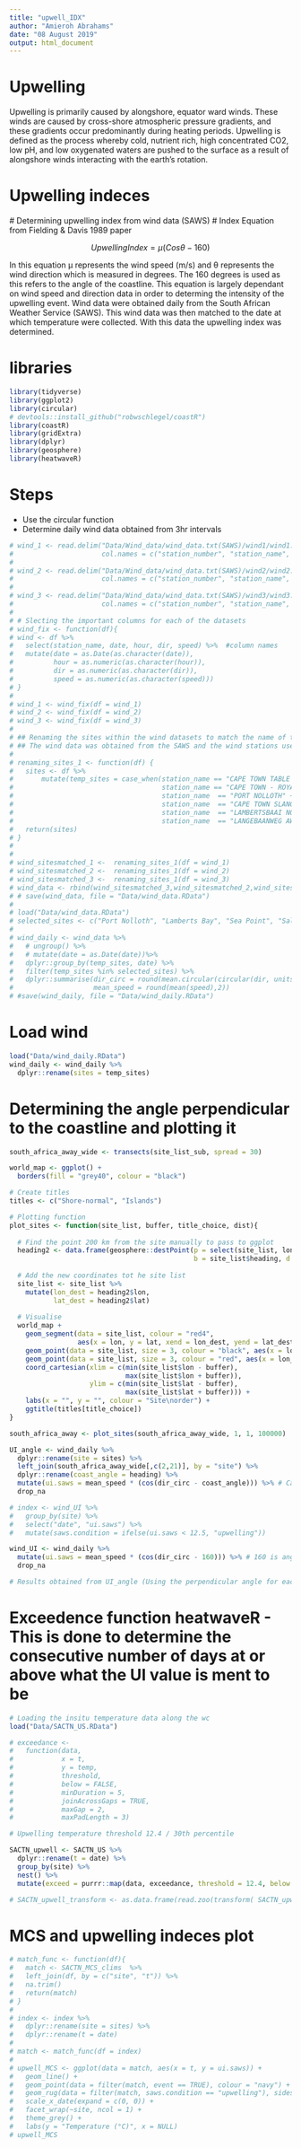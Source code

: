 ```yaml
---
title: "upwell_IDX"
author: "Amieroh Abrahams"
date: "08 August 2019"
output: html_document
---
```


# Upwelling

Upwelling is primarily caused by alongshore, equator ward winds. These winds are caused by cross-shore atmospheric pressure gradients, and these gradients occur predominantly during heating periods. Upwelling is defined as the process whereby cold, nutrient rich, high concentrated CO2, low pH, and low oxygenated waters are pushed to the surface as a result of alongshore winds interacting with the earth’s rotation.

# Upwelling indeces
  # Determining upwelling index from wind data (SAWS)
  # Index Equation from Fielding & Davis 1989 paper

$$ UpwellingIndex = μ{(Cosθ − 160)}$$

In this equation μ represents the wind speed (m/s) and θ represents the wind direction which is measured in degrees. The 160 degrees is used as this refers to the angle of the coastline. This equation is largely dependant on wind speed and direction data in order to determing the intensity of the upwelling event. Wind data were obtained daily from the South African Weather Service (SAWS). This wind data was then matched to the date at which temperature were collected. With this data the upwelling index was determined.

# libraries

```r
library(tidyverse)
library(ggplot2)
library(circular)
# devtools::install_github("robwschlegel/coastR")
library(coastR)
library(gridExtra)
library(dplyr)
library(geosphere)
library(heatwaveR)
```

# Steps
  - Use the circular function 
  - Determine daily wind data obtained from 3hr intervals

```r
# wind_1 <- read.delim("Data/Wind_data/wind_data.txt(SAWS)/wind1/wind1.txt", na.strings = "",
#                      col.names = c("station_number", "station_name", "date", "hour", "sub", "speed", "dir"))
# 
# wind_2 <- read.delim("Data/Wind_data/wind_data.txt(SAWS)/wind2/wind2.txt", na.strings = "",
#                      col.names = c("station_number", "station_name", "date", "hour", "sub" ,"speed", "dir"))
# 
# wind_3 <- read.delim("Data/Wind_data/wind_data.txt(SAWS)/wind3/wind3.txt", na.strings = "",
#                      col.names = c("station_number", "station_name", "date", "hour", "sub" ,"speed", "dir"))
# 
# # Slecting the important columns for each of the datasets
# wind_fix <- function(df){
# wind <- df %>%
#   select(station_name, date, hour, dir, speed) %>%  #column names
#   mutate(date = as.Date(as.character(date)),
#          hour = as.numeric(as.character(hour)),
#          dir = as.numeric(as.character(dir)),
#          speed = as.numeric(as.character(speed)))
# }
# 
# wind_1 <- wind_fix(df = wind_1)
# wind_2 <- wind_fix(df = wind_2)
# wind_3 <- wind_fix(df = wind_3)
# 
# ## Renaming the sites within the wind datasets to match the name of the sites at which seawater temperature was collected
# ## The wind data was obtained from the SAWS and the wind stations used were the closes stations to which temperature was collected
# 
# renaming_sites_1 <- function(df) {
#   sites <- df %>%
#       mutate(temp_sites = case_when(station_name == "CAPE TOWN TABLE BAY" ~ "Sea Point",
#                                     station_name == "CAPE TOWN - ROYAL YACHT CLUB" ~ "Sea Point",
#                                     station_name  == "PORT NOLLOTH" ~"Port Nolloth",
#                                     station_name  == "CAPE TOWN SLANGKOP" ~ "Hout Bay",
#                                     station_name  == "LAMBERTSBAAI NORTIER" ~ "Lamberts Bay",
#                                     station_name  == "LANGEBAANWEG AWS" ~ "Saldanha Bay"))
#   return(sites)
# }
# 
# 
# wind_sitesmatched_1 <-  renaming_sites_1(df = wind_1)
# wind_sitesmatched_2 <-  renaming_sites_1(df = wind_2)
# wind_sitesmatched_3 <-  renaming_sites_1(df = wind_3)
# wind_data <- rbind(wind_sitesmatched_3,wind_sitesmatched_2,wind_sitesmatched_1)
# # save(wind_data, file = "Data/wind_data.RData")
# 
# load("Data/wind_data.RData")
# selected_sites <- c("Port Nolloth", "Lamberts Bay", "Sea Point", "Saldanha Bay", "Hout Bay")
# 
# wind_daily <- wind_data %>%
#   # ungroup() %>%
#   # mutate(date = as.Date(date))%>%
#   dplyr::group_by(temp_sites, date) %>%
#   filter(temp_sites %in% selected_sites) %>%
#   dplyr::summarise(dir_circ = round(mean.circular(circular(dir, units = "degrees")),2),
#                    mean_speed = round(mean(speed),2))
# #save(wind_daily, file = "Data/wind_daily.RData")
```

# Load wind

```r
load("Data/wind_daily.RData") 
wind_daily <- wind_daily %>% 
  dplyr::rename(sites = temp_sites)
```

# Determining the angle perpendicular to the coastline and plotting it

```r
south_africa_away_wide <- transects(site_list_sub, spread = 30)

world_map <- ggplot() + 
  borders(fill = "grey40", colour = "black")

# Create titles
titles <- c("Shore-normal", "Islands")

# Plotting function
plot_sites <- function(site_list, buffer, title_choice, dist){
  
  # Find the point 200 km from the site manually to pass to ggplot
  heading2 <- data.frame(geosphere::destPoint(p = select(site_list, lon, lat),  
                                              b = site_list$heading, d = dist))
  
  # Add the new coordinates tot he site list
  site_list <- site_list %>% 
    mutate(lon_dest = heading2$lon,
           lat_dest = heading2$lat)
  
  # Visualise
  world_map +
    geom_segment(data = site_list, colour = "red4", 
                 aes(x = lon, y = lat, xend = lon_dest, yend = lat_dest)) +
    geom_point(data = site_list, size = 3, colour = "black", aes(x = lon, y = lat)) +
    geom_point(data = site_list, size = 3, colour = "red", aes(x = lon_dest, y = lat_dest)) +
    coord_cartesian(xlim = c(min(site_list$lon - buffer), 
                             max(site_list$lon + buffer)),
                    ylim = c(min(site_list$lat - buffer), 
                             max(site_list$lat + buffer))) +
    labs(x = "", y = "", colour = "Site\norder") +
    ggtitle(titles[title_choice])
}

south_africa_away <- plot_sites(south_africa_away_wide, 1, 1, 100000)
```

```r
UI_angle <- wind_daily %>% 
  dplyr::rename(site = sites) %>% 
  left_join(south_africa_away_wide[,c(2,21)], by = "site") %>% 
  dplyr::rename(coast_angle = heading) %>% 
  mutate(ui.saws = mean_speed * (cos(dir_circ - coast_angle))) %>% # Calculated perpendicular angle for each of the sites. Not necessary
  drop_na

# index <- wind_UI %>%
#   group_by(site) %>%
#   select("date", "ui.saws") %>%
#   mutate(saws.condition = ifelse(ui.saws < 12.5, "upwelling"))

wind_UI <- wind_daily %>% 
  mutate(ui.saws = mean_speed * (cos(dir_circ - 160))) %>% # 160 is angle perpendicular to the west coast of SA (See paper Fielding and Davis pg 182)
  drop_na

# Results obtained from UI_angle (Using the perpendicular angle for each site) and the results of wind_UI at -160 (angle of the west coast) appears to be the same
```

# Exceedence function heatwaveR - This is done to determine the consecutive number of days at or above what the UI value is ment to be 

```r
# Loading the insitu temperature data along the wc
load("Data/SACTN_US.RData")

# exceedance <-
#   function(data,
#            x = t,
#            y = temp,
#            threshold,
#            below = FALSE,
#            minDuration = 5,
#            joinAcrossGaps = TRUE,
#            maxGap = 2,
#            maxPadLength = 3)

# Upwelling temperature threshold 12.4 / 30th percentile

SACTN_upwell <- SACTN_US %>% 
  dplyr::rename(t = date) %>%
  group_by(site) %>%
  nest() %>% 
  mutate(exceed = purrr::map(data, exceedance, threshold = 12.4, below = TRUE))

# SACTN_upwell_transform <- as.data.frame(read.zoo(transform( SACTN_upwell, Date = as.POSIXct(t) ), FUN = identity ))


```

# MCS and upwelling indeces plot

```r
# match_func <- function(df){
#   match <- SACTN_MCS_clims  %>% 
#   left_join(df, by = c("site", "t")) %>% 
#   na.trim()
#   return(match)
# }
# 
# index <- index %>% 
#   dplyr::rename(site = sites) %>% 
#   dplyr::rename(t = date)
# 
# match <- match_func(df = index)
# 
# upwell_MCS <- ggplot(data = match, aes(x = t, y = ui.saws)) +
#   geom_line() +
#   geom_point(data = filter(match, event == TRUE), colour = "navy") +
#   geom_rug(data = filter(match, saws.condition == "upwelling"), sides = "b") +
#   scale_x_date(expand = c(0, 0)) +
#   facet_wrap(~site, ncol = 1) +
#   theme_grey() +
#   labs(y = "Temperature (°C)", x = NULL)
# upwell_MCS

```















